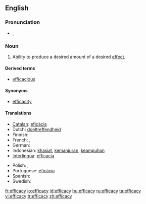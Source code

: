 ==English==

===Pronunciation===
* {{IPA|/ˈɛf.ɪ.kə.si/}}, {{SAMPA|/"Ef.I.k@.si/}}

===Noun===
{{en-noun|-}}

# {{uncountable}} Ability to produce a desired amount of a desired [[effect]].

====Derived terms====
* [[efficacious]]

====Synonyms====
* [[efficacity]]

====Translations====
{{top}}
* [[Catalan]]: [[eficàcia]] {{f}}
* Dutch: [[doeltreffendheid]]
* Finnish: {{t-|fi|tehokkuus}}
* French: {{t|fr|efficience|f}}, {{t|fr|efficacité|f}}
* German: {{t-|de|Wirksamkeit|f}}
* Indonesian: [[khasiat]], [[manjur|kemanjuran]], [[ampuh|keampuhan]]
* [[Interlingua]]: [[efficacia]]
{{mid}}
* Polish: {{t|pl|efektywność|f}}, {{t|pl|sktuteczność|f}}
* Portuguese: [[eficácia]] {{f}}
* Spanish: {{t+|es|eficacia|f}}
* Swedish: {{t+|sv|effektivitet|f}}
{{bottom}}

[[fr:efficacy]]
[[io:efficacy]]
[[id:efficacy]]
[[hu:efficacy]]
[[ru:efficacy]]
[[ta:efficacy]]
[[vi:efficacy]]
[[tr:efficacy]]
[[zh:efficacy]]